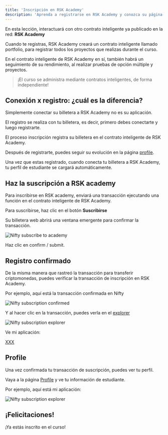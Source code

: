 ---
title: 'Inscripción en RSK Academy'
description: 'Aprenda a registrarse en RSK Academy y conozca su página de perfil'
---

En esta lección, interactuará con otro contrato inteligente ya publicado en la red: **RSK Academy**

Cuando te registras,
RSK Academy creará un contrato inteligente llamado portfolio,
para registrar todos los proyectos que realizas durante el curso.

En el contrato inteligente de RSK Academy en sí, también habrá un seguimiento de su rendimiento,
al realizar pruebas de opción múltiple y proyectos.

> ¡El curso se administra mediante contratos inteligentes, de forma independiente!

## Conexión x registro: ¿cuál es la diferencia?

Simplemente conectar su billetera a RSK Academy no es su aplicación.

El registro se realiza con tu billetera, es decir,
primero debes conectarte y luego registrarte.

El proceso inscripción registra su billetera en el contrato inteligente de RSK Academy.

Después de registrarte, puedes seguir su evolución en la página [profile](/profile).

Una vez que estas registrado,
cuando conecta tu billetera a RSK Academy,
tu perfil de estudiante se cargará automáticamente.

## Haz la suscripción a RSK academy

Para inscribirse en RSK academy,
enviará una transacción ejecutando una función en el contrato inteligente de RSK Academy.

Para suscribirse, haz clic en el botón **Suscribirse**

<SubscribeAcademy contractName='DeveloperA' />

Su billetera web abrirá una ventana emergente para confirmar la transacción.

![Nifty subscribe to academy](/img/courses/dev/01/subscribe-to-academy/image-01.png)

Haz clic en confirm / submit.

## Registro confirmado

De la misma manera que rastreó la transacción para transferir criptomonedas,
puedes verificar la transacción de inscripción en RSK Academy.

Por ejemplo, aquí está la transacción confirmada en Nifty

![Nifty subscription confirmed](/img/courses/dev/01/subscribe-to-academy/image-02.png)

Y al hacer clic en la transacción,
puedes verla en el [explorer](https://explorer.testnet.rsk.co/)

![Nifty subscription explorer](/img/courses/dev/01/subscribe-to-academy/image-03.png)

Ve mi aplicación:

[XXX](https://explorer.testnet.rsk.co/tx/XXX)

## Profile

Una vez confirmada tu transacción de suscripción,
puedes ver tu perfil.

Vaya a la página [Profile](/profile)
y ve tu información de estudiante.

Por ejemplo, aquí está mi aplicación:

![Nifty subscription explorer](/img/courses/dev/01/subscribe-to-academy/image-04.png)

## ¡Felicitaciones!

¡Ya estás inscrito en el curso!
